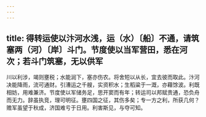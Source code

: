 ```yaml
---
---
---
```

title: 得转运使以汴河水浅，运（水）〔船〕不通，请筑塞两（河）〔岸〕斗门。节度使以当军营田，悉在河次；若斗门筑塞，无以供军
---



川以利涉，竭则壅税；水能润下，塞亦伤农。将舍短以从长，宜去彼而取此。汴河决能降雨，流可通财。引漕运之千艘，实资积水；生稻粱于一溉，亦藉馀波。利既相妨，用难兼济。节度使以军储务足，思开窦而有年；转运司以邦赋贵通，恐负舟而无力。辞虽执竞，理可明征。壅四国之征，其伤多矣；专一方之利，所获几何？赡军虽望于秋成，济国难亏于日用。利害斯见，与夺可知。
